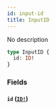 ```yaml
---
id: input-id
title: InputID
---
```


No description

```graphql
type InputID {
  id: ID!
}
```

### Fields

#### `id` ([`ID!`](/v1/scalars/id))
